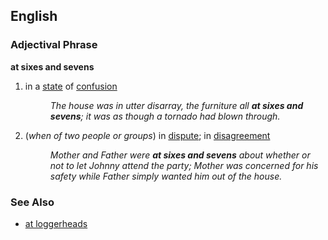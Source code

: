 ==English==
=== Adjectival Phrase ===
'''at sixes and sevens'''
# {{idiom}} in a [[state]] of [[confusion]]
#: ''The house was in utter disarray, the furniture all '''at sixes and sevens'''; it was as though a tornado had blown through.''
# (''when of two people or groups'') in [[dispute]]; in [[disagreement]]
#: ''Mother and Father were '''at sixes and sevens''' about whether or not to let Johnny attend the party; Mother was concerned for his safety while Father simply wanted him out of the house.''

=== See Also ===
*[[at loggerheads]]